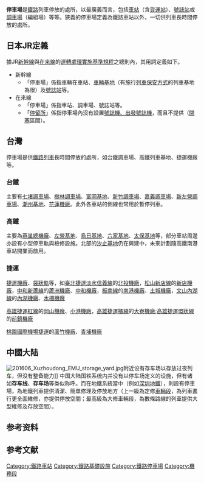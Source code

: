 {{沒有來源|time=2011-09-15}}
{{Globalize}}
{{各地中文名
|名詞={{lang|en|Stabling sidings}}
|cn=停車場、存車線、存車場
|tw=調車場
|hk=列車停放處
|where=日本、韓國漢字
|other=停車場
}}
'''停車場'''是[[鐵路|鐵路]]列車停放的處所，以最廣義而言，包括[[鐵路車站|車站]]（含[[貨物站|貨運站]]）、[[號誌站|號誌站]]或[[調車場|調車場]]（編組場）等等。狹義的停車場定義為鐵路車站以外，一切供列車長時間停放的處所。

== 日本JR定義 ==
據JR[[新幹線|新幹線]]與[[在来線|在来線]]的[[運轉處理實施基準規程|運轉處理實施基準規程]]之總則內，其用詞定義如下。

*新幹線
**「停車場」係指車輛在車站、[[車輛基地|車輛基地]]（有施行[[列車保安方式|列車保安方式]]的列車基地為限）及[[號誌站|號誌站]]等。
*在來線
**「停車場」係指車站、調車場、號誌站等。
**「[[停留所|停留所]]」係指停車場內沒有設置[[日本的鐵路號誌|號誌機、出發號誌機]]，而且不提供（[[閉塞|閉塞]]區間）。
<!----
== 停車場的種類 ==

停車場的線路網狀的位置や、そ的機能によって以下的ように分類される。輛方的分類を組み合わせて「中間行違站」的ように言うことがある。
---->

==台灣==

停車場是供[[鐵路列車|鐵路列車]]長時間停放的處所，如台鐵調車場、高鐵列車基地、捷運機廠等。

===台鐵===
主要有[[七堵調車場|七堵調車場]]、[[南樹林車站|樹林調車場]]、[[富岡基地|富岡基地]]、[[新竹機務段|新竹調車場]]、[[嘉義機務段|嘉義調車場]]、[[新左營站|新左營調車場]]、[[潮州基地|潮州基地]]、[[花蓮機廠|花蓮機廠]]。此外各車站的側線也常用於暫停列車。

===高鐵===
主要為[[燕巢總機廠|燕巢總機廠]]、[[左營基地|左營基地]]、[[烏日基地|烏日基地]]、[[六家基地|六家基地]]、[[太保基地|太保基地]]等，部分車站周邊亦設有小型停車軌與檢修設施。北部的[[汐止基地|汐止基地]]仍在興建中，未來計劃隨高鐵南港車站開業而啟用。

===捷運===
[[捷運機廠|捷運機廠]]、[[袋狀軌|袋狀軌]]等，如[[臺北捷運|臺北捷運]][[淡水信義線|淡水信義線]]的[[北投機廠|北投機廠]]，[[松山新店線|松山新店線]]的[[新店機廠|新店機廠]]，[[中和新蘆線|中和新蘆線]]的[[蘆洲機廠|蘆洲機廠]]、[[中和機廠|中和機廠]]，[[板南線|板南線]]的[[南港機廠|南港機廠]]、[[土城機廠|土城機廠]]，[[文山內湖線|文山內湖線]]的[[內湖機廠|內湖機廠]]、[[木柵機廠|木柵機廠]]

[[高雄捷運紅線|高雄捷運紅線]]的[[北機廠_(高雄)|岡山機廠]]、[[南機廠_(高雄)|小港機廠]]，[[高雄捷運橘線|高雄捷運橘線]]的[[大寮機廠|大寮機廠]];[[高雄捷運環狀線|高雄捷運環狀線]]的[[前鎮機廠|前鎮機廠]]

[[桃園國際機場捷運|桃園國際機場捷運]]的[[蘆竹機廠|蘆竹機廠]]、[[青埔機廠|青埔機廠]]

==中國大陆==
[[File:201606_Xuzhoudong_EMU_storage_yard.jpg|thumb]]附近设有存车场以存放过夜列车，但没有整备能力]]
中国大陆国铁系统内并没有以停车场定义的设施，但有诸如'''存车线'''、'''存车场'''等类似称呼。而在地鐵系統當中（例如[[深圳地鐵|深圳地鐵]]），則設有停車場，為地鐵列車提供清潔、簡單修理及停放地方（上一級為定修[[车辆基地|車輛段]]，為列車進行更全面維修，亦提供停放空間；最高級為大修車輛段，為數條路線的列車提供大型維修及存放空間）。

==参考资料==
{{reflist}}

==参考文献==
<references/>
{{鐵路}}
{{中国铁路编组站}}

{{Railway track layouts}}

[[Category:鐵路車站|Category:鐵路車站]]
[[Category:鐵路基礎設施|Category:鐵路基礎設施]]
[[Category:鐵路停車場|Category:鐵路停車場]]
[[Category:機務段|Category:機務段]]